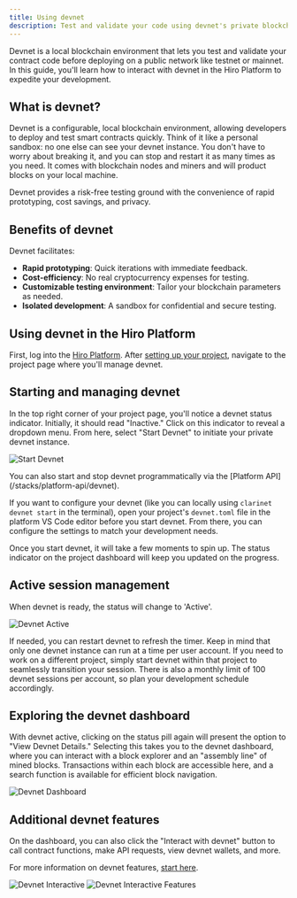 ```yaml
---
title: Using devnet
description: Test and validate your code using devnet's private blockchain environment.
---
```


Devnet is a local blockchain environment that lets you test and validate your contract code before deploying on a public network like testnet or mainnet. In this guide, you'll learn how to interact with devnet in the Hiro Platform to expedite your development.

## What is devnet?

Devnet is a configurable, local blockchain environment, allowing developers to deploy and test smart contracts quickly. Think of it like a personal sandbox: no one else can see your devnet instance. You don't have to worry about breaking it, and you can stop and restart it as many times as you need. It comes with blockchain nodes and miners and will product blocks on your local machine.

Devnet provides a risk-free testing ground with the convenience of rapid prototyping, cost savings, and privacy.

## Benefits of devnet

Devnet facilitates:

- **Rapid prototyping**: Quick iterations with immediate feedback.
- **Cost-efficiency**: No real cryptocurrency expenses for testing.
- **Customizable testing environment**: Tailor your blockchain parameters as needed.
- **Isolated development**: A sandbox for confidential and secure testing.

## Using devnet in the Hiro Platform

First, log into the [Hiro Platform](https://platform.hiro.so/). After [setting up your project](/stacks/platform/guides/create-project), navigate to the project page where you'll manage devnet.

## Starting and managing devnet

In the top right corner of your project page, you'll notice a devnet status indicator. Initially, it should read "Inactive." Click on this indicator to reveal a dropdown menu. From here, select "Start Devnet" to initiate your private devnet instance.

![Start Devnet](../images/devnet/start.png)

<Callout title="Programmatic API">
  You can also start and stop devnet programmatically via the [Platform API](/stacks/platform-api/devnet).
</Callout>

If you want to configure your devnet (like you can locally using `clarinet devnet start` in the terminal), open your project's `devnet.toml` file in the platform VS Code editor before you start devnet. From there, you can configure the settings to match your development needs.

Once you start devnet, it will take a few moments to spin up. The status indicator on the project dashboard will keep you updated on the progress.

## Active session management

When devnet is ready, the status will change to 'Active'.

![Devnet Active](../images/devnet/active.png)

If needed, you can restart devnet to refresh the timer. Keep in mind that only one devnet instance can run at a time per user account. If you need to work on a different project, simply start devnet within that project to seamlessly transition your session. There is also a monthly limit of 100 devnet sessions per account, so plan your development schedule accordingly.

## Exploring the devnet dashboard

With devnet active, clicking on the status pill again will present the option to "View Devnet Details." Selecting this takes you to the devnet dashboard, where you can interact with a block explorer and an "assembly line" of mined blocks. Transactions within each block are accessible here, and a search function is available for efficient block navigation.

![Devnet Dashboard](../images/devnet/dashboard.png)

## Additional devnet features

On the dashboard, you can also click the "Interact with devnet" button to call contract functions, make API requests, view devnet wallets, and more.

For more information on devnet features, [start here](https://www.hiro.so/blog/5-ways-to-interact-with-devnet-in-the-hiro-platform).

![Devnet Interactive](../images/devnet/interact.png)
![Devnet Interactive Features](../images/devnet/interactive-features.png)
